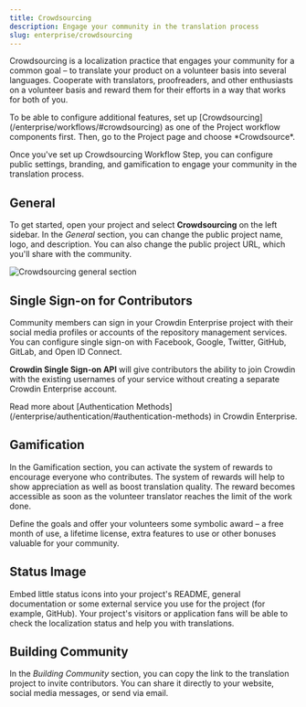 ```yaml
---
title: Crowdsourcing
description: Engage your community in the translation process
slug: enterprise/crowdsourcing
---
```



Crowdsourcing is a localization practice that engages your community for a common goal – to translate your product on a volunteer basis into several languages. Cooperate with translators, proofreaders, and other enthusiasts on a volunteer basis and reward them for their efforts in a way that works for both of you.

<Aside>
  To be able to configure additional features, set up [Crowdsourcing](/enterprise/workflows/#crowdsourcing) as one of the Project workflow components first. Then, go to the Project page and choose *Crowdsource*.
</Aside>

Once you've set up Crowdsourcing Workflow Step, you can configure public settings, branding, and gamification to engage your community in the translation process.

## General

To get started, open your project and select **Crowdsourcing** on the left sidebar. In the *General* section, you can change the public project name, logo, and description. You can also change the public project URL, which you'll share with the community.

<Image src={general} alt="Crowdsourcing general section" class="width-xl" />

<LinkCard
  title="Set Up Custom Domain"
  description="Learn how to publish your Crowdin Enterprise organization on your own domain."
  href="/enterprise/organization-settings/#custom-domain"
/>

## Single Sign-on for Contributors

Community members can sign in your Crowdin Enterprise project with their social media profiles or accounts of the repository management services. You can configure single sign-on with Facebook, Google, Twitter, GitHub, GitLab, and Open ID Connect.

**Crowdin Single Sign-on API** will give contributors the ability to join Crowdin with the existing usernames of your service without creating a separate Crowdin Enterprise account.

<ReadMore>
  Read more about [Authentication Methods](/enterprise/authentication/#authentication-methods) in Crowdin Enterprise.
</ReadMore>

## Gamification

In the Gamification section, you can activate the system of rewards to encourage everyone who contributes. The system of rewards will help to show appreciation as well as boost translation quality. The reward becomes accessible as soon as the volunteer translator reaches the limit of the work done.

Define the goals and offer your volunteers some symbolic award – a free month of use, a lifetime license, extra features to use or other bonuses valuable for your community.

<LinkCard
  title="Translation Goals app"
  description="With this app, you can set a goal of how many translations you expect a volunteer to translate, and the app would suggest how many contributors you as a manager should find."
  href="https://store.crowdin.com/translation-goals"
  target="_blank"
/>

## Status Image

Embed little status icons into your project's README, general documentation or some external service you use for the project (for example, GitHub). Your project's visitors or application fans will be able to check the localization status and help you with translations.

<LinkCard
  title="Badges & Status Images"
  description="Badges & Status Images application allows to generate badges, charts, and additional graphics for each language in your Crowdin Project."
  href="https://store.crowdin.com/bds"
  target="_blank"
/>

## Building Community

In the *Building Community* section, you can copy the link to the translation project to invite contributors. You can share it directly to your website, social media messages, or send via email.
